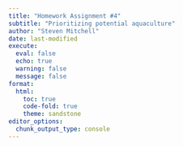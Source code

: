 ```yaml
---
title: "Homework Assignment #4"
subtitle: "Prioritizing potential aquaculture"
author: "Steven Mitchell"
date: last-modified
execute: 
  eval: false
  echo: true
  warning: false
  message: false
format:
  html:
    toc: true
    code-fold: true
    theme: sandstone
editor_options: 
  chunk_output_type: console
---
```

